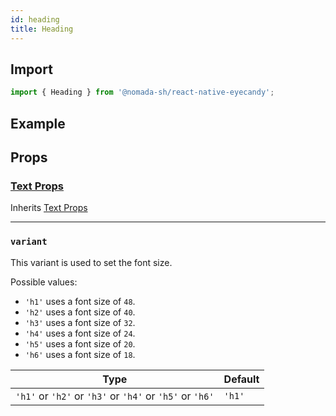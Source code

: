 ```yaml
---
id: heading
title: Heading
---
```


## Import

```jsx
import { Heading } from '@nomada-sh/react-native-eyecandy';
```

## Example

## Props

### [Text Props](text#props)

Inherits [Text Props](text#props)

---

### `variant`

This variant is used to set the font size.

Possible values:

- `'h1'` uses a font size of `48`.
- `'h2'` uses a font size of `40`.
- `'h3'` uses a font size of `32`.
- `'h4'` uses a font size of `24`.
- `'h5'` uses a font size of `20`.
- `'h6'` uses a font size of `18`.

| Type                                                     | Default |
| -------------------------------------------------------- | ------- |
| `'h1'` or `'h2'` or `'h3'` or `'h4'` or `'h5'` or `'h6'` | `'h1'`  |
